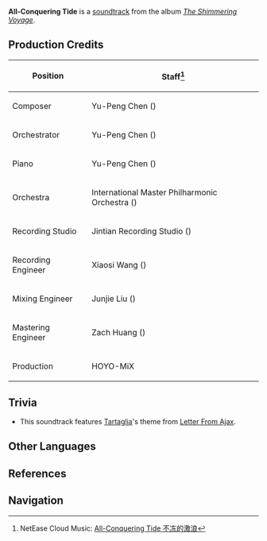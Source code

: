{{Soundtrack Infobox
|title          =
|image          = The Shimmering Voyage.jpg
|album          = The Shimmering Voyage
|disc           = 3
|number         = 39
|featured       =
|featured2      =
|featured3      =
|featured_disc  =
|featured_disc2 =
|featured_disc3 =
|youtube_id     = _ZgWy5uvIiw
|youtube_time   = 0
|spotify_id     = 5BVQORtwCg5PtOUG5GR9B5
|played_in      = Dragonspine
|during         = [[Dragonspine]] (Combat), [[The Wonderful World Of Mr. Cyclops]]
|domain         = The Wonderful World Of Mr. Cyclops
|previous       = Lovers' Oath
|next           = Never-Ending Performance (Soundtrack)
}}
'''All-Conquering Tide''' is a [[soundtrack]] from the album ''[[The Shimmering Voyage]]''.

==Production Credits==
{| class="wikitable" style="text-align:left; height:0.5em"
! Position
! Staff<ref>NetEase Cloud Music: [https://music.163.com/#/song?id=1861579691 All-Conquering Tide 不冻的激浪]</ref>
|-
! Composer
| Yu-Peng Chen ({{zh|陈致逸}})
|-
! Orchestrator
| Yu-Peng Chen ({{zh|陈致逸}})
|-
! Piano
| Yu-Peng Chen ({{zh|陈致逸}})
|-
! Orchestra
| International Master Philharmonic Orchestra ({{zh|国际首席爱乐乐团}})
|-
! Recording Studio
| Jintian Recording Studio ({{zh|金田录音棚}})
|-
! Recording Engineer
| Xiaosi Wang ({{zh|王小四}})
|-
! Mixing Engineer
| Junjie Liu ({{zh|刘俊杰}})
|-
! Mastering Engineer
| Zach Huang ({{zh|黄巍}})
|-
! Production
| HOYO-MiX
|}

==Trivia==
* This soundtrack features [[Tartaglia]]'s theme from [[Letter From Ajax]].

==Other Languages==
{{Other Languages
|en      = All-Conquering Tide
|zhs     = 不冻的激浪
|zhs_rm  = Bù Dòng de Jīlàng
|zht     = 不凍的激浪
|zht_rm  = Bù Dòng de Jīlàng
|zh_tl   = 
|ja      = 不凍の怒濤
|ja_rm   = Futou no Dotou
|ja_tl   = Ice-Free Surging Waves
|tr      = 
|tr_tl   = 
|it      = 
|it_tl   = 
}}

==References==
{{Reflist}}

==Navigation==
{{Soundtrack Navbox|The Shimmering Voyage}}